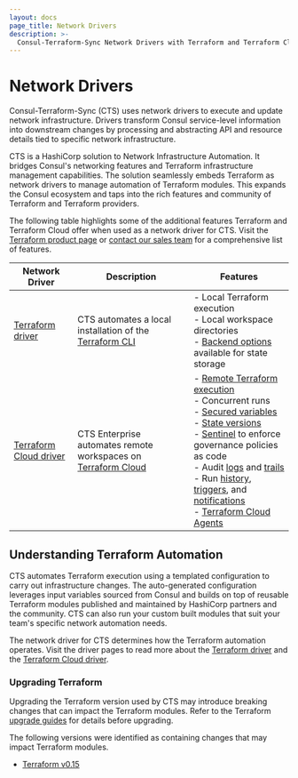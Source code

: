 ```yaml
---
layout: docs
page_title: Network Drivers
description: >-
  Consul-Terraform-Sync Network Drivers with Terraform and Terraform Cloud
---
```


# Network Drivers

Consul-Terraform-Sync (CTS) uses network drivers to execute and update network infrastructure. Drivers transform Consul service-level information into downstream changes by processing and abstracting API and resource details tied to specific network infrastructure.

CTS is a HashiCorp solution to Network Infrastructure Automation. It bridges Consul's networking features and Terraform infrastructure management capabilities. The solution seamlessly embeds Terraform as network drivers to manage automation of Terraform modules. This expands the Consul ecosystem and taps into the rich features and community of Terraform and Terraform providers.

The following table highlights some of the additional features Terraform and Terraform Cloud offer when used as a network driver for CTS. Visit the [Terraform product page](https://www.hashicorp.com/products/terraform) or [contact our sales team](https://www.hashicorp.com/contact-sales) for a comprehensive list of features.

| Network Driver | Description | Features |
| -------------- | ----------- | -------- |
| [Terraform driver](/docs/nia/network-drivers/terraform) | CTS automates a local installation of the [Terraform CLI](https://www.terraform.io/) | - Local Terraform execution <br/> - Local workspace directories <br/> - [Backend options](/docs/nia/configuration#backend) available for state storage <br/> |
| [Terraform Cloud driver](/docs/nia/network-drivers/terraform-cloud) | CTS Enterprise automates remote workspaces on [Terraform Cloud](https://www.terraform.io/docs/cloud/index.html) | - [Remote Terraform execution](https://www.terraform.io/docs/cloud/run/index.html) <br/> - Concurrent runs <br/> - [Secured variables](https://www.terraform.io/docs/cloud/workspaces/variables.html) <br/> - [State versions](https://www.terraform.io/docs/cloud/workspaces/state.html) <br/> - [Sentinel](https://www.terraform.io/docs/cloud/sentinel/index.html) to enforce governance policies as code <br/> - Audit [logs](https://www.terraform.io/docs/enterprise/admin/logging.html) and [trails](https://www.terraform.io/docs/cloud/api/audit-trails.html) <br/> - Run [history](https://www.terraform.io/docs/cloud/run/manage.html), [triggers](https://www.terraform.io/docs/cloud/workspaces/run-triggers.html), and [notifications](https://www.terraform.io/docs/cloud/workspaces/notifications.html) <br/> - [Terraform Cloud Agents](https://www.terraform.io/cloud-docs/agents) |

## Understanding Terraform Automation

CTS automates Terraform execution using a templated configuration to carry out infrastructure changes. The auto-generated configuration leverages input variables sourced from Consul and builds on top of reusable Terraform modules published and maintained by HashiCorp partners and the community. CTS can also run your custom built modules that suit your team's specific network automation needs.

The network driver for CTS determines how the Terraform automation operates. Visit the driver pages to read more about the [Terraform driver](/docs/nia/network-drivers/terraform) and the [Terraform Cloud driver](/docs/nia/network-drivers/terraform-cloud).

### Upgrading Terraform

Upgrading the Terraform version used by CTS may introduce breaking changes that can impact the Terraform modules. Refer to the Terraform [upgrade guides](https://www.terraform.io/upgrade-guides/index.html) for details before upgrading.

The following versions were identified as containing changes that may impact Terraform modules.

- [Terraform v0.15](https://www.terraform.io/upgrade-guides/0-15.html)
